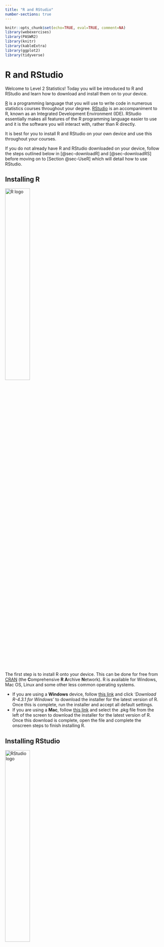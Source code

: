 ```yaml
---
title: "R and RStudio"
number-sections: true
---
```


```r
knitr::opts_chunk$set(echo=TRUE, eval=TRUE, comment=NA)
library(webexercises)
library(PASWR2)
library(knitr)
library(kableExtra)
library(ggplot2)
library(tidyverse)
```

# R and RStudio

Welcome to Level 2 Statistics! Today you will be introduced to R and RStudio and learn how to download and install them on to your device.

[R](https://www.r-project.org/) is a programming language that you will use to write code in numerous statistics courses throughout your degree. [RStudio](https://posit.co/download/rstudio-desktop/) is an accompaniment to R, known as an Integrated Development Environment (IDE). RStudio essentially makes all features of the R programming language easier to use and it is the software you will interact with, rather than R directly.

It is best for you to install R and RStudio on your own device and use this throughout your courses.

If you do not already have R and RStudio downloaded on your device, follow the steps outlined below in [@sec-downloadR] and [@sec-downloadRS] before moving on to [Section @sec-UseR] which will detail how to use RStudio.

## Installing R {#sec-downloadR}

<!-- should there be screenshots of the process? Could make the page messy -->

[![R logo](Images/Rlogo.svg){width="40%"}](https://www.r-project.org/)

The first step is to install R onto your device. This can be done for free from [CRAN](https://cran.r-project.org/) (the **C**omprehensive **R** **A**rchive **N**etwork). R is available for Windows, Mac OS, Linux and some other less common operating systems.

-   If you are using a **Windows** device, follow [this link](https://cran.r-project.org/bin/windows/base/) and click *'Download R-4.3.1 for Windows'* to download the installer for the latest version of R. Once this is complete, run the installer and accept all default settings.
-   If you are using a **Mac**, follow [this link](https://cran.r-project.org/bin/macosx/) and select the .pkg file from the left of the screen to download the installer for the latest version of R. Once this download is complete, open the file and complete the onscreen steps to finish installing R.

## Installing RStudio {#sec-downloadRS}

<!-- include screenshots of which links to click? -->

[![RStudio logo](Images/RStudio.svg){width="40%"}](https://posit.co/download/rstudio-desktop/)

Now that R is installed on your device, you are ready to download and install RStudio.

To do this, follow the link to [RStudio](https://posit.co/download/rstudio-desktop/) and click on the link *'Download RStudio...'*. This should automatically detect what system your device is using but make sure to double check it says either for Windows or for MacOS - whichever is correct!

This file may take a while to download, but once it has launch the installer and follow the steps to complete the installation.

You are now ready to use RStudio. Make sure you launch the **RStudio app** to work within, rather than R.
